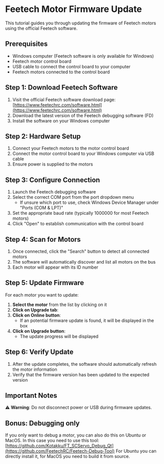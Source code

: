 # Feetech Motor Firmware Update

This tutorial guides you through updating the firmware of Feetech motors using the official Feetech software.

## Prerequisites

- Windows computer (Feetech software is only available for Windows)
- Feetech motor control board
- USB cable to connect the control board to your computer
- Feetech motors connected to the control board

## Step 1: Download Feetech Software

1. Visit the official Feetech software download page: [https://www.feetechrc.com/software.html](https://www.feetechrc.com/software.html)
2. Download the latest version of the Feetech debugging software (FD)
3. Install the software on your Windows computer

## Step 2: Hardware Setup

1. Connect your Feetech motors to the motor control board
2. Connect the motor control board to your Windows computer via USB cable
3. Ensure power is supplied to the motors

## Step 3: Configure Connection

1. Launch the Feetech debugging software
2. Select the correct COM port from the port dropdown menu
   - If unsure which port to use, check Windows Device Manager under "Ports (COM & LPT)"
3. Set the appropriate baud rate (typically 1000000 for most Feetech motors)
4. Click "Open" to establish communication with the control board

## Step 4: Scan for Motors

1. Once connected, click the "Search" button to detect all connected motors
2. The software will automatically discover and list all motors on the bus
3. Each motor will appear with its ID number

## Step 5: Update Firmware

For each motor you want to update:

1. **Select the motor** from the list by clicking on it
2. **Click on Upgrade tab**:
3. **Click on Online button**:
   - If an potential firmware update is found, it will be displayed in the box
4. **Click on Upgrade button**:
   - The update progress will be displayed

## Step 6: Verify Update

1. After the update completes, the software should automatically refresh the motor information
2. Verify that the firmware version has been updated to the expected version

## Important Notes

⚠️ **Warning**: Do not disconnect power or USB during firmware updates.

## Bonus: Debugging only

If you only want to debug a motor, you can also do this on Ubuntu or MacOS.
In this case you need to use this tool: [https://github.com/Kotakku/FT_SCServo_Debug_Qt](https://github.com/FeetechRC/Feetech-Debug-Tool)
For Ubuntu you can directly install it, for MacOS you need to build it from source.
